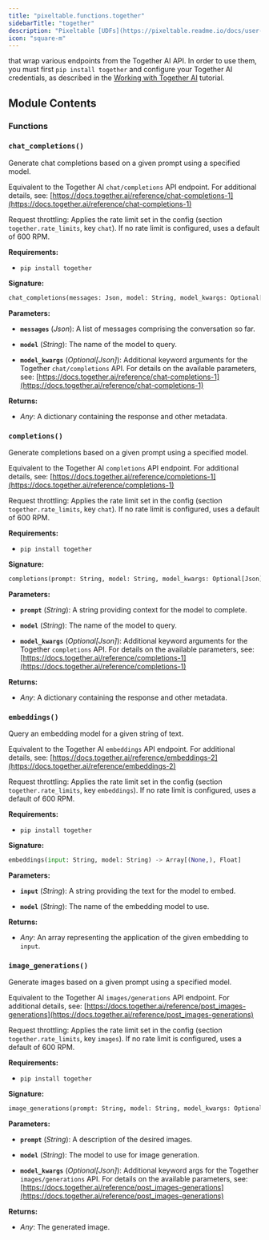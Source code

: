 ```yaml
---
title: "pixeltable.functions.together"
sidebarTitle: "together"
description: "Pixeltable [UDFs](https://pixeltable.readme.io/docs/user-defined-functions-udfs)"
icon: "square-m"
---
```


that wrap various endpoints from the Together AI API. In order to use them, you must first `pip install together` and configure your Together AI credentials, as described in the [Working with Together AI](https://pixeltable.readme.io/docs/together-ai) tutorial.


## Module Contents

### Functions

### `chat_completions()`

Generate chat completions based on a given prompt using a specified model.


Equivalent to the Together AI `chat/completions` API endpoint. For additional details, see: [https://docs.together.ai/reference/chat-completions-1](https://docs.together.ai/reference/chat-completions-1)

Request throttling: Applies the rate limit set in the config (section `together.rate_limits`, key `chat`). If no rate limit is configured, uses a default of 600 RPM.

**Requirements:**

- `pip install together`


**Signature:**

```python
chat_completions(messages: Json, model: String, model_kwargs: Optional[Json]) -> Json
```

**Parameters:**

- **`messages`** (*Json*): A list of messages comprising the conversation so far.

- **`model`** (*String*): The name of the model to query.

- **`model_kwargs`** (*Optional[Json]*): Additional keyword arguments for the Together `chat/completions` API. For details on the available parameters, see: [https://docs.together.ai/reference/chat-completions-1](https://docs.together.ai/reference/chat-completions-1)


**Returns:**

- *Any*: A dictionary containing the response and other metadata.


### `completions()`

Generate completions based on a given prompt using a specified model.


Equivalent to the Together AI `completions` API endpoint. For additional details, see: [https://docs.together.ai/reference/completions-1](https://docs.together.ai/reference/completions-1)

Request throttling: Applies the rate limit set in the config (section `together.rate_limits`, key `chat`). If no rate limit is configured, uses a default of 600 RPM.

**Requirements:**

- `pip install together`


**Signature:**

```python
completions(prompt: String, model: String, model_kwargs: Optional[Json]) -> Json
```

**Parameters:**

- **`prompt`** (*String*): A string providing context for the model to complete.

- **`model`** (*String*): The name of the model to query.

- **`model_kwargs`** (*Optional[Json]*): Additional keyword arguments for the Together `completions` API. For details on the available parameters, see: [https://docs.together.ai/reference/completions-1](https://docs.together.ai/reference/completions-1)


**Returns:**

- *Any*: A dictionary containing the response and other metadata.


### `embeddings()`

Query an embedding model for a given string of text.


Equivalent to the Together AI `embeddings` API endpoint. For additional details, see: [https://docs.together.ai/reference/embeddings-2](https://docs.together.ai/reference/embeddings-2)

Request throttling: Applies the rate limit set in the config (section `together.rate_limits`, key `embeddings`). If no rate limit is configured, uses a default of 600 RPM.

**Requirements:**

- `pip install together`


**Signature:**

```python
embeddings(input: String, model: String) -> Array[(None,), Float]
```

**Parameters:**

- **`input`** (*String*): A string providing the text for the model to embed.

- **`model`** (*String*): The name of the embedding model to use.


**Returns:**

- *Any*: An array representing the application of the given embedding to `input`.


### `image_generations()`

Generate images based on a given prompt using a specified model.


Equivalent to the Together AI `images/generations` API endpoint. For additional details, see: [https://docs.together.ai/reference/post_images-generations](https://docs.together.ai/reference/post_images-generations)

Request throttling: Applies the rate limit set in the config (section `together.rate_limits`, key `images`). If no rate limit is configured, uses a default of 600 RPM.

**Requirements:**

- `pip install together`


**Signature:**

```python
image_generations(prompt: String, model: String, model_kwargs: Optional[Json]) -> Image
```

**Parameters:**

- **`prompt`** (*String*): A description of the desired images.

- **`model`** (*String*): The model to use for image generation.

- **`model_kwargs`** (*Optional[Json]*): Additional keyword args for the Together `images/generations` API. For details on the available parameters, see: [https://docs.together.ai/reference/post_images-generations](https://docs.together.ai/reference/post_images-generations)


**Returns:**

- *Any*: The generated image.


